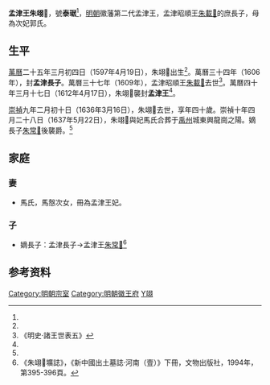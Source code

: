'''孟津王朱翊𨧴'''{{BD|1597年|4月19日|1636年|3月16日|catIdx=Z朱}}，號'''泰琚'''<ref name=mjwkz/>，[[明朝|明朝]]徽藩第二代孟津王，孟津昭順王[[朱載𡌚|朱載𡌚]]的庶長子，母為次妃郭氏。

==生平==
[[萬曆|萬曆]]二十五年三月初四日（1597年4月19日），朱翊𨧴出生<ref name=mjwkz/>。萬曆三十四年（1606年），封'''孟津長子'''。萬曆三十七年（1609年），孟津昭順王[[朱載𡌚|朱載𡌚]]去世<ref>《明史·諸王世表五》</ref>。萬曆四十年三月十七日（1612年4月17日），朱翊𨧴襲封'''孟津王'''<ref name=mjwkz/>。

[[崇禎|崇禎]]九年二月初十日（1636年3月16日），朱翊𨧴去世，享年四十歲。崇禎十年四月二十八日（1637年5月22日），朱翊𨧴與妃馬氏合葬于[[禹州_(古代)|禹州]]城東興龍崗之陽。嫡長子[[朱常𡵰|朱常𡵰]]後襲爵。<ref name=mjwkz/>

==家庭==
===妻===
*馬氏，馬慤次女，冊為孟津王妃。

===子===
*嫡長子：孟津長子→孟津王[[朱常𡵰|朱常𡵰]]<ref name=mjwkz>《朱翊𨧴壙誌》，《新中國出土墓誌·河南（壹）》下冊，文物出版社，1994年，第395-396頁。</ref>

==参考资料==
{{reflist|2}}

{{s-start}}
{{s-bef|before=父昭順王[[朱載𡌚|朱載𡌚]]}}
{{s-ttl|title=[[明朝藩王列表_(徽王系)#孟津國|明孟津國國王]]|years=1612年－1636年}}
{{s-aft|after=子[[朱常𡵰|朱常𡵰]]}}
{{end}}

[[Category:明朝宗室|Category:明朝宗室]]
[[Category:明朝徽王府|Category:明朝徽王府]]
[[Category:朱姓|Y翊]]